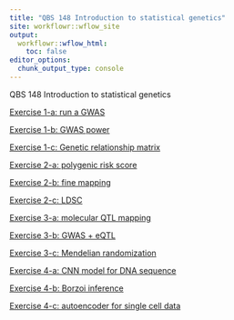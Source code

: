 ```yaml
---
title: "QBS 148 Introduction to statistical genetics"
site: workflowr::wflow_site
output:
  workflowr::wflow_html:
    toc: false
editor_options:
  chunk_output_type: console
---
```


QBS 148 Introduction to statistical genetics

[Exercise 1-a: run a GWAS](e1-gwas.html)

[Exercise 1-b: GWAS power](e1-gwas-power.html)

[Exercise 1-c: Genetic relationship matrix](e2-lmm.html)

[Exercise 2-a: polygenic risk score](e2-prs.html)

[Exercise 2-b: fine mapping](e2-finemapping.html)

[Exercise 2-c: LDSC](e2-ldsc.html)

[Exercise 3-a: molecular QTL mapping](e3-qtlmapping.html)

[Exercise 3-b: GWAS + eQTL](e3-gwasqtl.html)

[Exercise 3-c: Mendelian randomization](e3-mr.html)

[Exercise 4-a: CNN model for DNA sequence](e4-1_DNA_sequence_prediction_CNN.html)

[Exercise 4-b: Borzoi inference](e4-2 e4-2 Borzoi inference_exercise.html)

[Exercise 4-c: autoencoder for single cell data](e4-3_scRNA_autoencoder.html)


